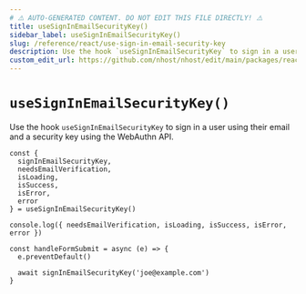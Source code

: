 ```yaml
---
# ⚠️ AUTO-GENERATED CONTENT. DO NOT EDIT THIS FILE DIRECTLY! ⚠️
title: useSignInEmailSecurityKey()
sidebar_label: useSignInEmailSecurityKey()
slug: /reference/react/use-sign-in-email-security-key
description: Use the hook `useSignInEmailSecurityKey` to sign in a user using their email and a security key using the WebAuthn API.
custom_edit_url: https://github.com/nhost/nhost/edit/main/packages/react/src/useSignInEmailSecurityKey.ts#L40
---
```


# `useSignInEmailSecurityKey()`

Use the hook `useSignInEmailSecurityKey` to sign in a user using their email and a security key using the WebAuthn API.

```tsx
const {
  signInEmailSecurityKey,
  needsEmailVerification,
  isLoading,
  isSuccess,
  isError,
  error
} = useSignInEmailSecurityKey()

console.log({ needsEmailVerification, isLoading, isSuccess, isError, error })

const handleFormSubmit = async (e) => {
  e.preventDefault()

  await signInEmailSecurityKey('joe@example.com')
}
```
